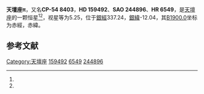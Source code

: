 {{Starbox begin
| name = 天壇座π
}}
{{Starbox observe
| epoch = [[J2000.0|J2000.0]]
| constell = [[天壇座|天壇座]]<ref name=SIMBAD>{{cite web
 | url=http://simbad.u-strasbg.fr/simbad/sim-id?Ident=HR+6549
 | title =Pulsating variable Star
 | publisher=Centre de Données astronomiques de Strasbourg
 | work=SIMBAD
 | accessdate=2012-07-13}}</ref><ref name=DATA>{{cite web
 | url=http://vizier.u-strasbg.fr/viz-bin/VizieR-5?-out.add=.&-source=5050&-corr=PK=HR&-out.max=9999&HR=6549
 | title=VizieR Detailed Page
 | accessdate=2012-07-13
 | archive-date=2016-03-04
 | archive-url=https://web.archive.org/web/20160304233346/http://vizier.u-strasbg.fr/viz-bin/VizieR-5?-out.add=.&-source=5050&-corr=PK=HR&-out.max=9999&HR=6549
 | dead-url=no
 }}</ref>
| 星官 = 
| ra = {{RA|17|38|5.6}}<ref name=SIMBAD /><ref name=DATA />
| dec = {{DEC|-54|30|1}}<ref name=SIMBAD /><ref name=DATA />
| appmag_v = 5.25<ref name=SIMBAD /><ref name=DATA />
}}
{{Starbox character
| class = A5IV-V<ref name=SIMBAD /><ref name=DATA />
| b-v = 0.2<ref name=SIMBAD /><ref name=DATA />
| u-b = 0.08<ref name=SIMBAD /><ref name=DATA />
| r-i = <ref name=SIMBAD /><ref name=DATA />
| variable = 
}}
{{Starbox astrometry
| radial_v = 0.08
| prop_mo_ra = -3
| parallax = 0.057
| p_error = 
}}
{{Starbox catalog
| names =CP-54 8403，[[SAO星表|SAO]] 244896，[[HD星表|HD]] 159492，[[HR星表|HR]] 6549}}
{{Starbox reference |Simbad=HR+6549}}
{{Starbox end}}

'''天壇座π'''，又名'''CP-54 8403'''，'''HD 159492'''、'''SAO 244896'''、'''HR 6549'''，是[[天壇座|天壇座]]的一颗恒星<ref name=SIMBAD /><ref name=DATA />，视星等为5.25，位于[[銀道座標系|銀經]]337.24，[[銀道座標系|銀緯]]-12.04，其[[B1900.0|B1900.0]]坐标为赤經{{RA|17|29|52.7}}，赤緯{{DEC|-54|-12.04|59}}。

== 参考文献 ==
{{reflist}}

{{star-stub}}

{{天壇座恒星}}
[[Category:天壇座|Category:天壇座]]
[[Category:HD和HDE天體|159492]]
[[Category:HR天體|6549]]
[[Category:SAO天體|244896]]